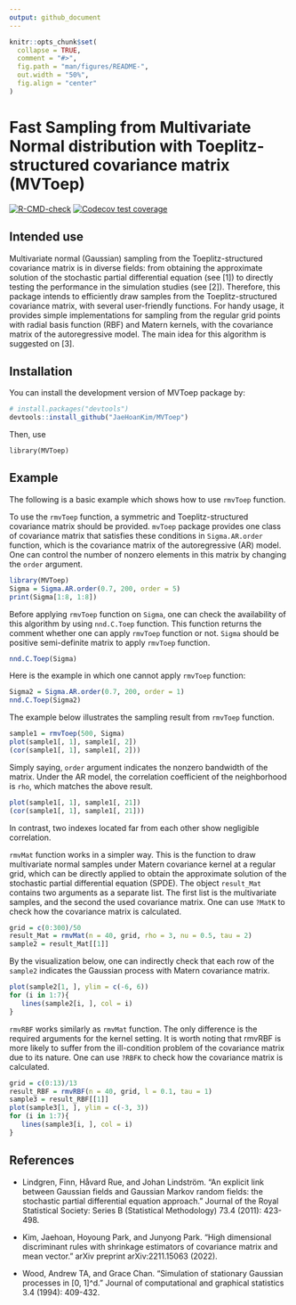 ```yaml
---
output: github_document
---
```


<!-- README.md is generated from README.Rmd. Please edit that file -->

```r
knitr::opts_chunk$set(
  collapse = TRUE,
  comment = "#>",
  fig.path = "man/figures/README-",
  out.width = "50%",
  fig.align = "center"
)
```

# Fast Sampling from Multivariate Normal distribution with Toeplitz-structured covariance matrix (MVToep)

<!-- badges: start -->

[![R-CMD-check](https://github.com/JaeHoanKim/MVToep/actions/workflows/R-CMD-check.yaml/badge.svg)](https://github.com/JaeHoanKim/MVToep/actions/workflows/R-CMD-check.yaml) [![Codecov test coverage](https://codecov.io/gh/JaeHoanKim/MVToep/branch/master/graph/badge.svg)](https://codecov.io/gh/JaeHoanKim/MVToep?branch=master)

<!-- badges: end -->

## Intended use 

Multivariate normal (Gaussian) sampling from the Toeplitz-structured covariance matrix is in diverse fields: from obtaining the approximate solution of the stochastic partial differential equation (see [1]) to directly testing the performance in the simulation studies (see [2]). Therefore, this package intends to efficiently draw samples from the Toeplitz-structured covariance matrix, with several user-friendly functions. For handy usage, it provides simple implementations for sampling from the regular grid points with radial basis function (RBF) and Matern kernels, with the covariance matrix of the autoregressive model. The main idea for this algorithm is suggested on [3].

## Installation

You can install the development version of MVToep package by: 

``` r
# install.packages("devtools")
devtools::install_github("JaeHoanKim/MVToep")
```

Then, use 

```
library(MVToep)
``` 

## Example

The following is a basic example which shows how to use ```rmvToep``` function.

To use the ```rmvToep``` function, a symmetric and Toeplitz-structured covariance matrix should be provided. ```mvToep``` package provides one class of covariance matrix that satisfies these conditions in ```Sigma.AR.order``` function, which is the covariance matrix of the autoregressive (AR) model. One can control the number of nonzero elements in this matrix by changing the ```order``` argument.


```r
library(MVToep)
Sigma = Sigma.AR.order(0.7, 200, order = 5)
print(Sigma[1:8, 1:8])
```

Before applying ```rmvToep``` function on ```Sigma```, one can check the availability of this algorithm by using ```nnd.C.Toep``` function. This function returns the comment whether one can apply ```rmvToep``` function or not. ```Sigma``` should be positive semi-definite matrix to apply ```rmvToep``` function.

```r
nnd.C.Toep(Sigma)
```

Here is the example in which one cannot apply ```rmvToep``` function:

```r
Sigma2 = Sigma.AR.order(0.7, 200, order = 1)
nnd.C.Toep(Sigma2)
```

The example below illustrates the sampling result from ```rmvToep``` function.

```r
sample1 = rmvToep(500, Sigma)
plot(sample1[, 1], sample1[, 2])
(cor(sample1[, 1], sample1[, 2]))
```

Simply saying, ```order``` argument indicates the nonzero bandwidth of the matrix. Under the AR model, the correlation coefficient of the neighborhood is ```rho```, which matches the above result.

```r
plot(sample1[, 1], sample1[, 21])
(cor(sample1[, 1], sample1[, 21]))
```

In contrast, two indexes located far from each other show negligible correlation.

```rmvMat``` function works in a simpler way. This is the function to draw multivariate normal samples under Matern covariance kernel at a regular grid, which can be directly applied to obtain the approximate solution of the stochastic partial differential equation (SPDE). The object ```result_Mat``` contains two arguments as a separate list. The first list is the multivariate samples, and the second the used covariance matrix. One can use ```?MatK``` to check how the covariance matrix is calculated.

```r
grid = c(0:300)/50
result_Mat = rmvMat(n = 40, grid, rho = 3, nu = 0.5, tau = 2)
sample2 = result_Mat[[1]]
```

By the visualization below, one can indirectly check that each row of the ```sample2``` indicates the Gaussian process with Matern covariance matrix.

```r
plot(sample2[1, ], ylim = c(-6, 6))
for (i in 1:7){
   lines(sample2[i, ], col = i)
}
```

```rmvRBF``` works similarly as ```rmvMat``` function. The only difference is the required arguments for the kernel setting. It is worth noting that rmvRBF is more likely to suffer from the ill-condition problem of the covariance matrix due to its nature. One can use ```?RBFK``` to check how the covariance matrix is calculated.

```r
grid = c(0:13)/13
result_RBF = rmvRBF(n = 40, grid, l = 0.1, tau = 1)
sample3 = result_RBF[[1]]
plot(sample3[1, ], ylim = c(-3, 3))
for (i in 1:7){
   lines(sample3[i, ], col = i)
}
```





## References

- Lindgren, Finn, Håvard Rue, and Johan Lindström. "An explicit link between Gaussian fields and Gaussian Markov random fields: the stochastic partial differential equation approach." Journal of the Royal Statistical Society: Series B (Statistical Methodology) 73.4 (2011): 423-498.

- Kim, Jaehoan, Hoyoung Park, and Junyong Park. "High dimensional discriminant rules with shrinkage estimators of covariance matrix and mean vector." arXiv preprint arXiv:2211.15063 (2022).

- Wood, Andrew TA, and Grace Chan. "Simulation of stationary Gaussian processes in [0, 1]^d." Journal of computational and graphical statistics 3.4 (1994): 409-432.



